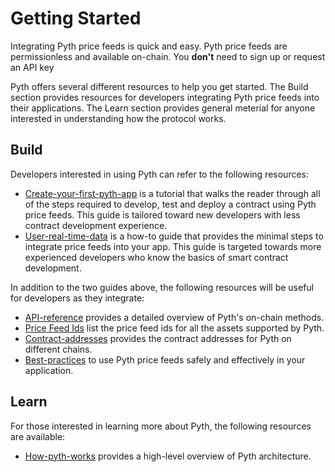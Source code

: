# Getting Started

Integrating Pyth price feeds is quick and easy. Pyth price feeds are permissionless and available on-chain. You **don't** need to sign up or request an API key

Pyth offers several different resources to help you get started.
The Build section provides resources for developers integrating Pyth price feeds into their applications.
The Learn section provides general meterial for anyone interested in understanding how the protocol works.

## Build

Developers interested in using Pyth can refer to the following resources:

- [Create-your-first-pyth-app](./create-your-first-pyth-app/) is a tutorial that walks the reader through all of the steps required to develop, test and deploy a contract using Pyth price feeds. This guide is tailored toward new developers with less contract development experience.
- [User-real-time-data](./use-real-time-data/) is a how-to guide that provides the minimal steps to integrate price feeds into your app. This guide is targeted towards more experienced developers who know the basics of smart contract development.

In addition to the two guides above, the following resources will be useful for developers as they integrate:
- [API-reference](./api-reference.mdx) provides a detailed overview of Pyth's on-chain methods.
- [Price Feed Ids](./price-feed-ids.mdx) list the price feed ids for all the assets supported by Pyth.
- [Contract-addresses](./contract-addresses/) provides the contract addresses for Pyth on different chains.
- [Best-practices](./best-practices.mdx) to use Pyth price feeds safely and effectively in your application.

## Learn

For those interested in learning more about Pyth, the following resources are available:

- [How-pyth-works](./how-pyth-works.mdx) provides a high-level overview of Pyth architecture.
